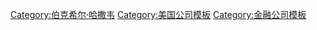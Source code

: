 {{Navbox
|name  = 伯克希尔·哈撒韦
|title = [[波克夏·哈薩威公司|伯克希尔·哈撒韦]]
|image = 
|bodyclass = hlist
|state = <includeonly>{{{state|collapsed}}}</includeonly>

|group1 = [[董事会]]
|list1  =
* [[沃伦·巴菲特]] (董事会和首席执行官)
* [[查理·芒格]]
* [[Howard Graham Buffett]]
* [[Susan Decker]]
* [[比尔·盖茨]]
* [[David Gottesman]]
* Charlotte Guyman
* [[Donald Keough]]
* [[Thomas Murphy (broadcasting)|Thomas Murphy]]
* [[Ronald Olson]]
* [[Walter Scott Jr.]]

|group2 = 保险
|list2  =
* [[应用保险商]]
* [[伯克希尔·哈撒韦保险]]
* Berkshire Hathaway Homestate Companies
**[[Kansas Bankers Surety Company]]
* Berkshire Hathaway Specialty Insurance
* [[BoatUS]]
* [[Central States Indemnity]]
* Gateway Underwriters Agency
* [[GEICO]]
* [[Gen Re]]
* [[Medical Protective]]
* [[National Indemnity Company]]
**[[Berkshire Hathaway GUARD Insurance Companies|GUARD Insurance]]
* Seaworthy Insurance Company
* United States Liability Insurance Group

|group3 = 材料和<br />建筑
|list3  =
* [[Acme Brick]]
* [[Benjamin Moore & Co.]]
* Charter Brokerage
* [[Clayton Homes]]
* [[International Metalworking Companies]]
* [[Johns Manville]]
* [[路博润]]
* [[Marmon Group|Marmon]]
**[[Marmon-Herrington]]
**[[Procor]]
**[[Union Tank Car Company]]
* MiTek
* [[Mouser Electronics]]
* [[Precision Castparts Corp.]]
* [[Shaw Industries]]
* TTI

|group4 = 家具
|list4  =
* CORT Business Services
* [[Jordan's Furniture]]
* Larson-Juhl
* [[内布拉斯加家具商城]]
* [[RC Willey Home Furnishings]]
* Star Furniture

|group5 = 服饰
|list5  =
* [[Brooks Sports]]
* [[Fruit of the Loom]]
**[[Russell Brands|Russell]]
**Vanity Fair
* Fechheimer Brothers
* [[Garanimals]]
* [[Double-H Boots|H.H. Brown Shoe Group]]
**[[Acme Boots]]
* [[Justin Boots|Justin Brands]]
* Louis

|group6 = 交通
|list6  =
* Berkshire Hathaway Automotive
* [[Burlington Northern Santa Fe Corporation]]
* [[FlightSafety International]]
* [[Forest River (company)|Forest River]]
* [[Marquis Jet]]
* [[McLane Company|McLane]]
* [[NetJets]]
* [[NetJets Europe]]
* [[UTLX]]
* [[XTRA Lease]]

|group7 = 食物
|list7  =
* CTB International
* International Dairy Queen
**[[冰雪皇后]]
**[[Karmelkorn]]
**[[Orange Julius]]
* [[卡夫亨氏]]
* [[The Pampered Chef]]
* [[时思糖果]]

|group8 = 媒体
|list8  = 
* ''[[The Buffalo News]]''
* [[Business Wire]]
{{Navbox subgroup
 | group1    = BH Media
 | list1     = 
* ''[[Bristol Herald Courier]]''
* ''[[Culpeper Star-Exponent]]''
* ''The Daily Nonpareil''
* ''[[Danville Register & Bee]]''
* ''[[Dothan Eagle]]''
* ''[[Daily News (Eden)|Eden Daily News]]''
* ''[[The Bryan-College Station Eagle|The Eagle]]''
* ''Enterprise Ledger''
* ''[[Grand Island Independent]]''
* ''[[Hickory Daily Record]]''
* ''[[Independent Tribune]]''
* ''Jackson County Floridan''
* ''[[Kearney Hub]]''
* ''[[Martinsville Bulletin]]''
* ''[[The Morning News (American newspaper)|The Morning News]]''
* ''Nelson County Times''
* ''[[News & Record]]''
* ''[[News & Messenger]]''
* ''North Platte Telegraph''
* ''[[Omaha World-Herald]]'' 
* ''[[Opelika-Auburn News]]''
* ''[[大西洋城新闻报]]
* ''[[Roanoke Times]]''
* ''[[Richmond Times-Dispatch]]''
* ''Star-Herald''
* ''[[Statesville Record & Landmark]]''
* ''[[The Daily Progress]]''
* ''[[The Free Lance–Star]]''
* ''[[The McDowell News]]''
* ''[[The News & Advance]]''
* ''[[The News Herald (North Carolina)|The News Herald]]''
* ''[[The News Virginian]]''
* ''[[The Reidsville Review]]''
* ''[[Tulsa World]]''
* ''[[Waco Tribune-Herald]]''
* ''[[Winston-Salem Journal]]''
* ''York News-Times''
* [[WPLG]]
}}
|group9 = 珠宝
|list9  =
* Ben Bridge Jeweler
* [[Borsheim's Fine Jewelry]]
* [[Helzberg Diamonds]]
* Richline Group

|group10 = 斯科特费特
|list10  =
* [[Campbell Hausfeld]]
* [[Ginsu]]
* [[Kirby Company|Kirby]]
* ''[[World Book Encyclopedia]]''

|group11 = [[波克夏·哈萨威能源]]
|list11  =
* [[MidAmerican Energy Company]]
* [[NV Energy]]
* [[PacifiCorp]]
* [[Northern Powergrid]]
* CalEnergy Generation
* [[Kern River Pipeline|Kern River Gas Transmission Company]]
* Northern Natural Gas
* [[HomeServices of America]]

|group12 = 其他
|list12 =
* [[金霸王]]
* [[Oriental Trading Company]]

|group13 = 相关文章
|list13 =
* [[Blue Chip Stamps]]
* [[魏斯可金融公司]]
* [[List of assets owned by Berkshire Hathaway|Owned assets]]

|below =
* {{icon|category}} '''[[:Category:伯克希尔·哈撒韦]]'''

}}<noinclude>
{{collapsible option}}
[[Category:伯克希尔·哈撒韦]]
[[Category:美国公司模板]]
[[Category:金融公司模板]]
</noinclude>